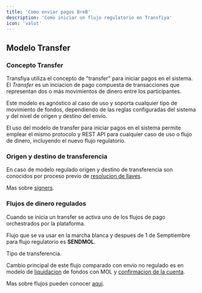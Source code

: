 ```yaml
---
title: 'Como enviar pagos BreB'
description: 'Como iniciar un flujo regulatorio en Transfiya'
icon: 'valut'
---
```


## Modelo Transfer

### Concepto Transfer

Transfiya utiliza el concepto de "transfer" para iniciar pagos en el sistema.
El *Transfer* es un inciacion de pago compuesta de transacciones que representan dos o más movimientos de dinero entre los participantes.

Este modelo es agnóstico al caso de uso y soporta cualquier tipo de movimiento de fondos, dependiendo de las reglas configuradas del sistema y del nivel de origen y destino del envío.

<Note> El uso del modelo de transfer para iniciar pagos en el sistema permite emplear el mismo protocolo y REST API para cualquier caso de uso o flujo de dinero, incluyendo el nuevo flujo regulatorio. </Note>


### Origen y destino de transferencia

En caso de modelo regulado origen y destino de transferencia son conocidos por proceso previo de [resolucion de llaves](../es/guides/how-to-keys).

Mas sobre [signers](../es/about/about-signers).

### Flujos de dinero regulados

Cuando se inicia un transfer se activa uno de los flujos de pago orchestrados por la plataforma.

Flujo que se va usar en la marcha blanca y despues de 1 de Semptiembre para flujo regulatorio es **SENDMOL**.

<ResponseField name="labels.type" type="string[SENDMOL]">
    Tipo de transferencia.
</ResponseField>

Cambio principal de este flujo comparado con envio no regulado es en modelo de [liquidacion](../about/about-settelement) de fondos con MOL y [confirmacion de la cuenta](../about/about-accept).

Mas sobre flujos pueden conocer [aqui](../es/about/about-flows).
